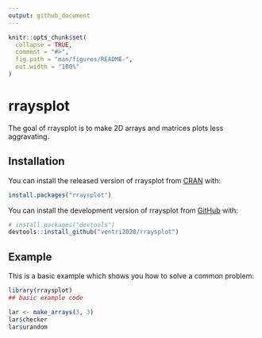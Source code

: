 ```yaml
---
output: github_document
---
```


<!-- README.md is generated from README.Rmd. Please edit that file -->

```r
knitr::opts_chunk$set(
  collapse = TRUE,
  comment = "#>",
  fig.path = "man/figures/README-",
  out.width = "100%"
)
```

# rraysplot

<!-- badges: start -->
<!-- badges: end -->

The goal of rraysplot is to make 2D arrays and matrices
plots less aggravating.

## Installation

You can install the released version of rraysplot from [CRAN](https://CRAN.R-project.org) with:

``` r
install.packages("rraysplot")
```

You can install the development version of rraysplot from
[GitHub](https://github.com/) with:

``` r
# install.packages("devtools")
devtools::install_github("ventri2020/rraysplot")
```

## Example

This is a basic example which shows you how to solve a common problem:

```r
library(rraysplot)
## basic example code
```


```r
lar <- make_arrays(3, 3)
lar$checker
lar$urandom
```

